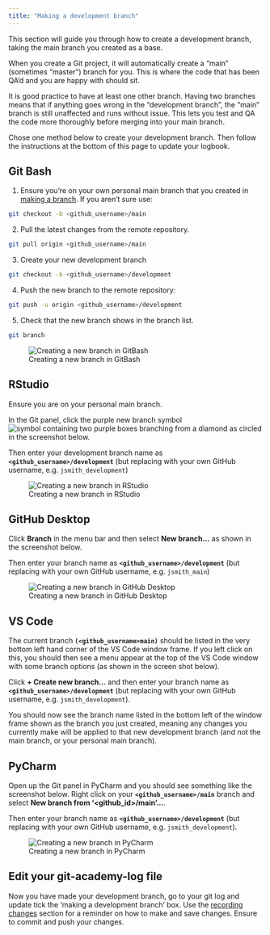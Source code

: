 ```yaml
---
title: "Making a development branch"
---
```


This section will guide you through how to create a development branch, taking the main branch you created as a base.

When you create a Git project, it will automatically create a "main" (sometimes "master") branch for you. This is where the code that has been QA'd and you are happy with should sit.

It is good practice to have at least one other branch. Having two branches means that if anything goes wrong in the "development branch", the "main" branch is still unaffected and runs without issue. This lets you test and QA the code more thoroughly before merging into your main branch.

::: callout-tip
Chose one method below to create your development branch. Then follow the instructions at the bottom of this page to update your logbook.
:::

::: panel-tabset
## Git Bash

1.  Ensure you're on your own personal main branch that you created in [making a branch](#making-a-branch). If you aren't sure use:

``` bash
git checkout -b <github_username>/main
```

2.  Pull the latest changes from the remote repository.

``` bash
git pull origin <github_username>/main
```

3.  Create your new development branch

``` bash
git checkout -b <github_username>/development
```

4.  Push the new branch to the remote repository:

``` bash
git push -u origin <github_username>/development
```

5.  Check that the new branch shows in the branch list.

``` bash
git branch
```

![Creating a new branch in GitBash](./images/dev_branch_GitBash.png)

## RStudio

Ensure you are on your personal main branch.

In the Git panel, click the purple new branch symbol ![symbol containing two purple boxes branching from a diamond](images/new-branch_rstudio-button.png) as circled in the screenshot below.

Then enter your development branch name as **`<github_username>/development`** (but replacing <github_id> with your own GitHub username, e.g. `jsmith_development`)

![Creating a new branch in RStudio](./images/dev_branch_RStudio.png)

## GitHub Desktop

Click **Branch** in the menu bar and then select **New branch...** as shown in the screenshot below.

Then enter your branch name as **`<github_username>/development`** (but replacing <github_id> with your own GitHub username, e.g. `jsmith_main`)

![Creating a new branch in GitHub Desktop](./images/dev_branch_GitHubDesktop.png)

## VS Code

The current branch **`(<github_username>main)`** should be listed in the very bottom left hand corner of the VS Code window frame. If you left click on this, you should then see a menu appear at the top of the VS Code window with some branch options (as shown in the screen shot below).

Click **+ Create new branch...** and then enter your branch name as **`<github_username>/development`** (but replacing <github_id> with your own GitHub username, e.g. `jsmith_development`).

You should now see the branch name listed in the bottom left of the window frame shown as the branch you just created, meaning any changes you currently make will be applied to that new development branch (and not the main branch, or your personal main branch).


## PyCharm

Open up the Git panel in PyCharm and you should see something like the screenshot below. Right click on your **`<github_username>/main`** branch and select **New branch from '\<github_id\>/main'...**.

Then enter your branch name as **`<github_username>/development`** (but replacing <github_id> with your own GitHub username, e.g. `jsmith_development`).

![Creating a new branch in PyCharm](./images/dev_branch_PyCharm.png)

:::

::: callout-tip
## Edit your git-academy-log file
Now you have made your development branch, go to your git log and update tick the 'making a development branch' box. Use the [recording changes](recording-changes) section for a reminder on how to make and save changes. Ensure to commit and push your changes.
:::
